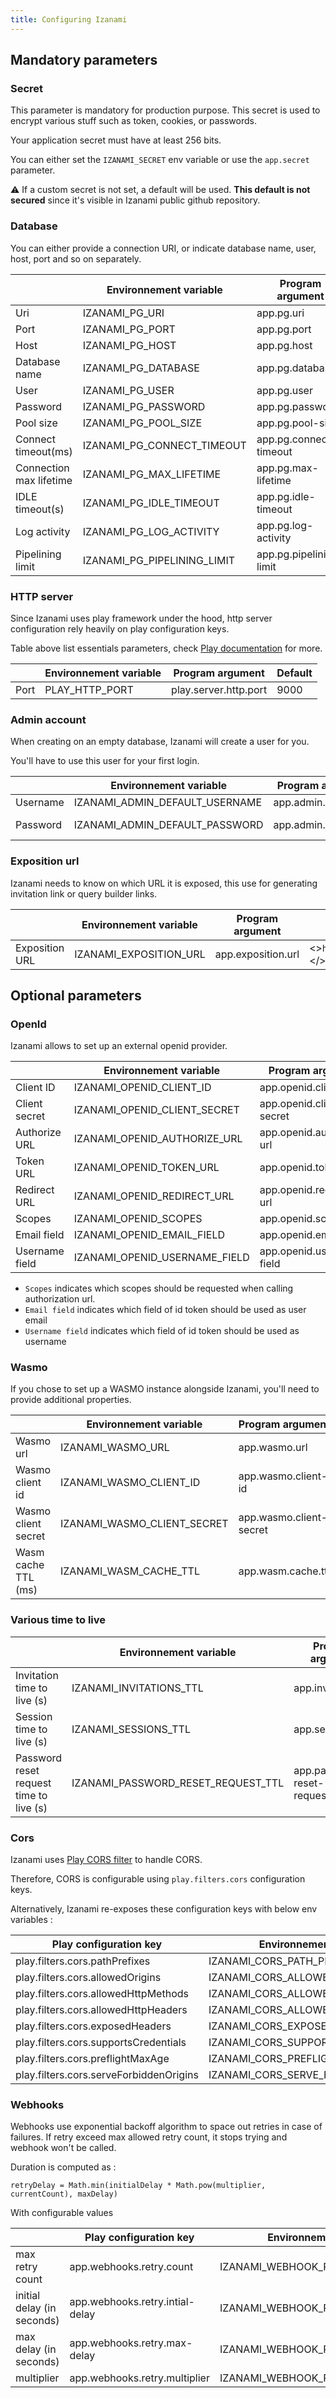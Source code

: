 ```yaml
---
title: Configuring Izanami
---
```


## Mandatory parameters

### Secret

This parameter is mandatory for production purpose.
This secret is used to encrypt various stuff such as token, cookies, or passwords.

Your application secret must have at least 256 bits.

You can either set the `IZANAMI_SECRET` env variable or use the `app.secret` parameter.

⚠️ If a custom secret is not set, a default will be used.
**This default is not secured** since it's visible in Izanami public github repository.

### Database

You can either provide a connection URI, or indicate database name, user, host, port and so on separately.

|                         | Environnement variable      | Program argument        | Default        |
| ----------------------- | --------------------------- | ----------------------- | -------------- |
| Uri                     | IZANAMI_PG_URI              | app.pg.uri              |
| Port                    | IZANAMI_PG_PORT             | app.pg.port             | 5432           |
| Host                    | IZANAMI_PG_HOST             | app.pg.host             |
| Database name           | IZANAMI_PG_DATABASE         | app.pg.database         |
| User                    | IZANAMI_PG_USER             | app.pg.user             |
| Password                | IZANAMI_PG_PASSWORD         | app.pg.password         |
| Pool size               | IZANAMI_PG_POOL_SIZE        | app.pg.pool-size        | 20             |
| Connect timeout(ms)     | IZANAMI_PG_CONNECT_TIMEOUT  | app.pg.connect-timeout  | 60000          |
| Connection max lifetime | IZANAMI_PG_MAX_LIFETIME     | app.pg.max-lifetime     | 0 (no maximum) |
| IDLE timeout(s)         | IZANAMI_PG_IDLE_TIMEOUT     | app.pg.idle-timeout     | 0 (no timeout) |
| Log activity            | IZANAMI_PG_LOG_ACTIVITY     | app.pg.log-activity     | false          |
| Pipelining limit        | IZANAMI_PG_PIPELINING_LIMIT | app.pg.pipelining-limit | 256            |

### HTTP server

Since Izanami uses play framework under the hood, http server configuration rely heavily on play configuration keys.

Table above list essentials parameters, check [Play documentation](https://www.playframework.com/documentation/2.9.x/SettingsAkkaHttp) for more.

|      | Environnement variable | Program argument      | Default |
| ---- | ---------------------- | --------------------- | ------- |
| Port | PLAY_HTTP_PORT         | play.server.http.port | 9000    |

### Admin account

When creating on an empty database, Izanami will create a user for you.

You'll have to use this user for your first login.

|          | Environnement variable         | Program argument   | Default                           |
| -------- | ------------------------------ | ------------------ | --------------------------------- |
| Username | IZANAMI_ADMIN_DEFAULT_USERNAME | app.admin.username | RESERVED_ADMIN_USER               |
| Password | IZANAMI_ADMIN_DEFAULT_PASSWORD | app.admin.password | generated (and printed in stdout) |

### Exposition url

Izanami needs to know on which URL it is exposed, this use for generating invitation link or query builder links.

|                | Environnement variable | Program argument   | Default                              |
| -------------- | ---------------------- | ------------------ | ------------------------------------ |
| Exposition URL | IZANAMI_EXPOSITION_URL | app.exposition.url | <>`http://localhost:${http.port}`</> |

## Optional parameters

### OpenId

Izanami allows to set up an external openid provider.

|                | Environnement variable        | Program argument          | Default                            |
| -------------- | ----------------------------- | ------------------------- | ---------------------------------- |
| Client ID      | IZANAMI_OPENID_CLIENT_ID      | app.openid.client-id      |                                    |
| Client secret  | IZANAMI_OPENID_CLIENT_SECRET  | app.openid.client-secret  |                                    |
| Authorize URL  | IZANAMI_OPENID_AUTHORIZE_URL  | app.openid.authorize-url  |                                    |
| Token URL      | IZANAMI_OPENID_TOKEN_URL      | app.openid.token-url      |                                    |
| Redirect URL   | IZANAMI_OPENID_REDIRECT_URL   | app.openid.redirect-url   | <>`${app.exposition.url}/login`</> |
| Scopes         | IZANAMI_OPENID_SCOPES         | app.openid.scopes         | <>`openid email profile`</>        |
| Email field    | IZANAMI_OPENID_EMAIL_FIELD    | app.openid.email-field    | <>`email`</>                       |
| Username field | IZANAMI_OPENID_USERNAME_FIELD | app.openid.username-field | <>`name`</>                        |

- `Scopes` indicates which scopes should be requested when calling authorization url.
- `Email field` indicates which field of id token should be used as user email
- `Username field` indicates which field of id token should be used as username

### Wasmo

If you chose to set up a WASMO instance alongside Izanami, you'll need to provide additional properties.

|                     | Environnement variable      | Program argument        | Default |
| ------------------- | --------------------------- | ----------------------- | ------- |
| Wasmo url           | IZANAMI_WASMO_URL           | app.wasmo.url           |         |
| Wasmo client id     | IZANAMI_WASMO_CLIENT_ID     | app.wasmo.client-id     |         |
| Wasmo client secret | IZANAMI_WASMO_CLIENT_SECRET | app.wasmo.client-secret |         |
| Wasm cache TTL (ms) | IZANAMI_WASM_CACHE_TTL      | app.wasm.cache.ttl      | 60000   |

### Various time to live

|                                         | Environnement variable             | Program argument                | Default     |
| --------------------------------------- | ---------------------------------- | ------------------------------- | ----------- |
| Invitation time to live (s)             | IZANAMI_INVITATIONS_TTL            | app.invitations.ttl             | 86400 (24h) |
| Session time to live (s)                | IZANAMI_SESSIONS_TTL               | app.sessions.ttl                | 3700        |
| Password reset request time to live (s) | IZANAMI_PASSWORD_RESET_REQUEST_TTL | app.password-reset-requests.ttl | 900 (15min) |

### Cors

Izanami uses [Play CORS filter](https://www.playframework.com/documentation/3.0.x/CorsFilter#Configuring-the-CORS-filter) to handle CORS.

Therefore, CORS is configurable using `play.filters.cors` configuration keys.

Alternatively, Izanami re-exposes these configuration keys with below env variables :

| Play configuration key                  | Environnement variable               |
| --------------------------------------- | ------------------------------------ |
| play.filters.cors.pathPrefixes          | IZANAMI_CORS_PATH_PREFIXES           |
| play.filters.cors.allowedOrigins        | IZANAMI_CORS_ALLOWED_ORIGINS         |
| play.filters.cors.allowedHttpMethods    | IZANAMI_CORS_ALLOWED_HTTP_METHODS    |
| play.filters.cors.allowedHttpHeaders    | IZANAMI_CORS_ALLOWED_HTTP_HEADERS    |
| play.filters.cors.exposedHeaders        | IZANAMI_CORS_EXPOSED_HEADERS         |
| play.filters.cors.supportsCredentials   | IZANAMI_CORS_SUPPORTS_CREDENTIALS    |
| play.filters.cors.preflightMaxAge       | IZANAMI_CORS_PREFLIGHT_MAX_AGE       |
| play.filters.cors.serveForbiddenOrigins | IZANAMI_CORS_SERVE_FORBIDDEN_ORIGINS |

### Webhooks

Webhooks use exponential backoff algorithm to space out retries in case of failures.
If retry exceed max allowed retry count, it stops trying and webhook won't be called.

Duration is computed as :

`retryDelay = Math.min(initialDelay * Math.pow(multiplier, currentCount), maxDelay)`

With configurable values

|                            | Play configuration key          | Environnement variable              |
| -------------------------- | ------------------------------- | ----------------------------------- |
| max retry count            | app.webhooks.retry.count        | IZANAMI_WEBHOOK_RETRY_COUNT         |
| initial delay (in seconds) | app.webhooks.retry.intial-delay | IZANAMI_WEBHOOK_RETRY_INITIAL_DELAY |
| max delay (in seconds)     | app.webhooks.retry.max-delay    | IZANAMI_WEBHOOK_RETRY_MAX_DELAY     |
| multiplier                 | app.webhooks.retry.multiplier   | IZANAMI_WEBHOOK_RETRY_MULTIPLIER    |
